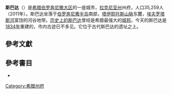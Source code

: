 {{Infobox Greek Dimos
 |name = 斯巴达
 |name_local = Σπάρτη
|image_map = Dimos Spartis.png
 |image_skyline = Sparti in-river-Eurotas-valley flanked-by-Taygetos-mountains.jpg
 |caption_skyline = 
 |city_flag = 
 |city_seal = 
 |districts = 
 |mayor =  
 |party = 
 |since = 
 |demonym= Spartan
 |elevation_min = 210
 |elevation_max =  
 |periph = [[伯罗奔尼撒大区|伯罗奔尼撒大区]]
 |prefec = [[拉科尼亚|拉克尼亚州]]
 |population = 35,259
 |population_as_of = 2011
 |area = 84.5
 |lat_deg = 37
 |lat_min = 4
 |lon_deg = 22
 |lon_min = 26
 |postal_code = 231 00
 |area_code = 27310
 |licence = ΑΚ
 |website = 
}}
'''斯巴达'''（{{lang-el|Σπάρτη}}）是[[希腊|希腊]][[伯罗奔尼撒大区|伯罗奔尼撒大区]]的一座城市，[[拉科尼亚|拉克尼亚州]]州府，人口35,259人（2011年）。斯巴达坐落于[[伯罗奔尼撒半岛|伯罗奔尼撒半岛]]南部，[[塔伊耶托斯山脉|塔伊耶托斯山脉]]东麓，[[埃夫罗塔斯河|埃夫罗塔斯河]]富饶的河谷地带。[[斯巴达|历史上的斯巴达]]曾经是希腊最强大的[[城邦|城邦]]。今天的斯巴达是[[1834年|1834年]]重建的，市内古迹已不多见。它位于古代斯巴达的遗址之上。

== 參考文獻 ==
{{reflist}}

== 參考書目 ==
* {{cite book zh |author=雒玉玲 |title=希腊地图册 |format=M |edition=1 |location=北京 |publisher=中国地图出版社 |date=2010 |pages=94|id= ISBN 978-7-5031-5295-5}}

{{希腊小作品}}
{{希腊各州首府}}
[[Category:希腊州府|Category:希腊州府]]